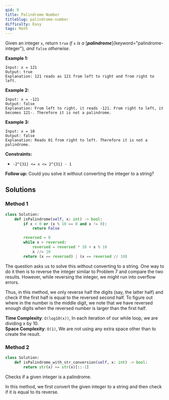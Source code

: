 ```yaml
---
qid: 9
title: Palindrome Number
titleSlug: palindrome-number
difficulty: Easy
tags: Math
---
```


Given an integer `x`, return `true` *if* `x` *is a*
[***palindrome***]{keyword="palindrome-integer"}*, and* `false`
*otherwise*.



**Example 1:**

    Input: x = 121
    Output: true
    Explanation: 121 reads as 121 from left to right and from right to left.

**Example 2:**

    Input: x = -121
    Output: false
    Explanation: From left to right, it reads -121. From right to left, it becomes 121-. Therefore it is not a palindrome.

**Example 3:**

    Input: x = 10
    Output: false
    Explanation: Reads 01 from right to left. Therefore it is not a palindrome.



**Constraints:**

-   `-2^{31} <= x <= 2^{31} - 1`



**Follow up:** Could you solve it without converting the integer to a
string?

## Solutions

### Method 1

```python
class Solution:
    def isPalindrome(self, x: int) -> bool:
        if x < 0 or (x % 10 == 0 and x != 0):
            return False

        reversed = 0
        while x > reversed:
            reversed = reversed * 10 + x % 10
            x //= 10
        return (x == reversed) | (x == reversed // 10)
```

The question asks us to solve this without converting to a string. One way to do it then is to reverse the integer similar to Problem 7 and compare the two results. However, while reversing the integer, we might run into overflow errors.

Thus, in this method, we only reverse half the digits (say, the latter half) and check if the first half is equal to the reversed second half. To figure out where in the number is the middle digit, we note that we have reversed enough digits when the reversed number is larger than the first half.

**Time Complexity**: `O(log10(x))`, In each iteration of our while loop, we are dividing x by 10.  
**Space Complexity**: `O(1)`, We are not using any extra space other than to create the result.  

### Method 2

```python
class Solution:
    def isPalindrome_with_str_conversion(self, x: int) -> bool:
        return str(x) == str(x)[::-1]
```

Checks if a given integer is a palindrome.

In this method, we first convert the given integer to a string and then check if it is equal to its reverse.


